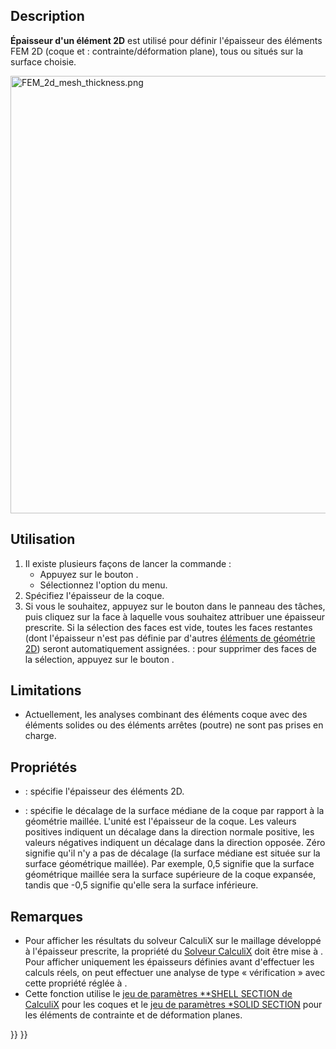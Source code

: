 <languages/>

{{Docnav/fr
|[[FEM_ElementRotation1D/fr|Rotation d'un élément 1D]]
|[[FEM_ElementFluid1D/fr|Section fluide 1D]]
|[[FEM_Workbench/fr|Atelier FEM]]
|IconL=FEM_ElementRotation1D.svg
|IconR=FEM_ElementFluid1D.svg
|IconC=Workbench_FEM.svg
}}

{{GuiCommandContainer
|
{{GuiCommand/fr
|Name=FEM ElementGeometry2D
|Name/fr=FEM Épaisseur d'un élément 2D
|MenuLocation=Modèle → Géométrie de l'élement → Épaisseur d'un élément 2D
|Workbenches=[[FEM_Workbench/fr|FEM]]
|Shortcut={{KEY|C}} {{KEY|S}}
|SeeAlso=[[FEM_tutorial/fr|FEM Tutoriel]]
}}
{{GuiCommandFemInfo/fr
|Solvers=Tous
}}
}}

==Description==

<div class="mw-translate-fuzzy">
'''Épaisseur d'un élément 2D''' est utilisé pour définir l'épaisseur des éléments FEM 2D (coque et {{Version/fr|1.0}} : contrainte/déformation plane), tous ou situés sur la surface choisie.
</div>

[[Image:FEM_2d_mesh_thickness.png|700px]]
{{Caption|Maillage 2D (à gauche) et son expansion en éléments solides réalisée en interne par CalculiX sur la base de l'épaisseur spécifiée (à droite)}}

<span id="Usage"></span>
==Utilisation==

# Il existe plusieurs façons de lancer la commande :
#* Appuyez sur le bouton {{Button|[[Image:FEM_ElementGeometry2D.svg|16px]] [[FEM_ElementGeometry2D/fr|Épaisseur d'un élément 2D]]}}.
#* Sélectionnez l'option {{MenuCommand|Modèle → Géométrie de l'élément → [[Image:FEM_ElementGeometry2D.svg|16px]] Épaisseur d'un élément 2D}} du menu.
# Spécifiez l'épaisseur de la coque.
# Si vous le souhaitez, appuyez sur le bouton {{Button|Ajouter}} dans le panneau des tâches, puis cliquez sur la face à laquelle vous souhaitez attribuer une épaisseur prescrite. Si la sélection des faces est vide, toutes les faces restantes (dont l'épaisseur n'est pas définie par d'autres [[FEM_ElementGeometry2D/fr|éléments de géométrie 2D]]) seront automatiquement assignées. {{Version/fr|1.1}} : pour supprimer des faces de la sélection, appuyez sur le bouton {{Button|Supprimer}}.

==Limitations==

* Actuellement, les analyses combinant des éléments coque avec des éléments solides ou des éléments arrêtes (poutre) ne sont pas prises en charge.

<span id="Properties"></span>
==Propriétés==

* {{PropertyData|Thickness}} : spécifie l'épaisseur des éléments 2D.
* {{PropertyData|Offset}} : spécifie le décalage de la surface médiane de la coque par rapport à la géométrie maillée. L'unité est l'épaisseur de la coque. Les valeurs positives indiquent un décalage dans la direction normale positive, les valeurs négatives indiquent un décalage dans la direction opposée. Zéro signifie qu'il n'y a pas de décalage (la surface médiane est située sur la surface géométrique maillée). Par exemple, 0,5 signifie que la surface géométrique maillée sera la surface supérieure de la coque expansée, tandis que -0,5 signifie qu'elle sera la surface inférieure. {{Version/fr|1.1}}

<span id="Notes"></span>
==Remarques==

<div class="mw-translate-fuzzy">
* Pour afficher les résultats du solveur CalculiX sur le maillage développé à l'épaisseur prescrite, la propriété {{incode|Beam Shell Result Output 3D}} du [[FEM_SolverCalculixCcxtools/fr|Solveur CalculiX]] doit être mise à {{incode|True}}. Pour afficher uniquement les épaisseurs définies avant d'effectuer les calculs réels, on peut effectuer une analyse de type « vérification » avec cette propriété réglée à {{incode|True}}.
* Cette fonction utilise le [https://web.mit.edu/calculix_v2.7/CalculiX/ccx_2.7/doc/ccx/node238.html jeu de paramètres **SHELL SECTION de CalculiX] pour les coques et le [https://web.mit.edu/calculix_v2.7/CalculiX/ccx_2.7/doc/ccx/node239.html jeu de paramètres *SOLID SECTION] pour les éléments de contrainte et de déformation planes.
</div>


{{Docnav/fr
|[[FEM_ElementRotation1D/fr|Rotation d'un élément 1D]]
|[[FEM_ElementFluid1D/fr|Section fluide 1D]]
|[[FEM_Workbench/fr|Atelier FEM]]
|IconL=FEM_ElementRotation1D.svg
|IconR=FEM_ElementFluid1D.svg
|IconC=Workbench_FEM.svg
}}

{{FEM_Tools_navi{{#translation:}}}}
{{Userdocnavi{{#translation:}}}}